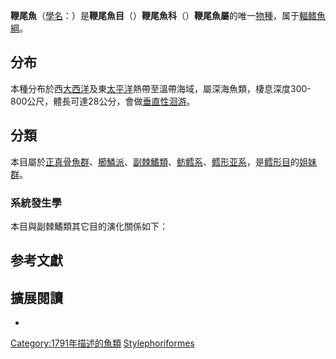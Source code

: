 {{Speciesbox
| image = Stylephorus chordatus1.jpg
| status = LC
| status_system = IUCN3.1
| status ref ={{r|IUCN}}
| display parents=6
| greatgrandparent authority = [[宮正樹|Miya]] et al. 2007
| grandparent authority = [[Regan|Regan]], 1924
| parent authority = [[Shaw|Shaw]], 1791
| taxon = Stylephorus chordatus
| authority = [[Shaw|Shaw]], 1791
| synonyms =
*[[異拼名|!]] ''Stylophorus chordatus'' {{small|Shaw, 1791}}
}}

'''鞭尾魚'''（[[學名|學名]]：{{lang|la|''Stylephorus chordatus''}}）是'''鞭尾魚目'''（{{lang|la|Stylephoriformes}}）'''鞭尾魚科'''（{{lang|la|Stylephoridae}}）'''鞭尾魚屬'''的唯一[[物種|物種]]，属于[[輻鳍魚綱|輻鳍魚綱]]。{{r|FishBase}}

==分布==
本種分布於西[[大西洋|大西洋]]及東[[太平洋|太平洋]]熱帶至溫帶海域，屬深海魚類，棲息深度300-800公尺，體長可達28公分，會做[[垂直性洄游|垂直性洄游]]。{{r|FishBase}}

==分類==
本目屬於[[正真骨魚群|正真骨魚群]]、[[櫛鱗派|櫛鱗派]]、[[副棘鰭類|副棘鰭類]]、[[鲂鳕系|鲂鳕系]]、[[鳕形亚系|鳕形亚系]]，是[[鳕形目|鳕形目]]的[[姐妹群|姐妹群]]。{{r|deepfin4}}
===系統發生學===
本目與副棘鰭類其它目的演化關係如下{{r|deepfin4}}：
{{副棘鰭類支序分類法}}

== 参考文獻 ==
{{reflist|refs=
<ref name=deepfin4>{{Betancur-R et al., 2017}}</ref>
<ref name=FishBase>{{FishBase_species|genus=Stylephorus|species=chordatus|year=2012|month=5}}</ref>
<ref name=IUCN>Smith-Vaniz, W.F. 2015. ''Stylephorus chordatus''. ''The IUCN Red List of Threatened Species'' 2015: e.T21112669A21911485. https://dx.doi.org/10.2305/IUCN.UK.2015-4.RLTS.T21112669A21911485.en. Downloaded on 06 April 2020.</ref>
}}

== 擴展閱讀 ==
*{{wikispecies-inline|Stylephorus chordatus}}
{{輻鰭魚}}
{{taxonbar}}

{{辐鳍鱼小作品}}
{{DEFAULTSORT:Stylephorus chordatus}}
[[Category:1791年描述的魚類|Category:1791年描述的魚類]]
[[Category:副棘鳍类|Stylephoriformes]]
